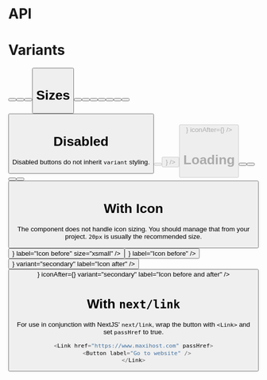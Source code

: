 
<Meta title="Button" component={Button} />

# API

<Props of={Button} />

# Variants

<Preview>
  <Story name="Variants">
    <Box flex justifyContent="evenly">
      <Button label="Primary" />
      <Button label="Secondary" variant="secondary" />
      <Button label="Danger" variant="danger" />
      <Button label="Minimal" variant="minimal" />
    </Box>
  </Story>
</Preview>

# Sizes

<Preview>
  <Story name="Size">
    <div>
      <Box flex justifyContent="evenly">
        <Button label="Primary" size="xsmall" />
        <Button label="Primary" size="small" />
        <Button label="Default" />
        <Button label="Primary" size="large" />
      </Box>
      <div class="mt-2">
        <Button label="Block small" size="xsmall" block />
      </div>
      <div class="mt-2">
        <Button label="Block small" size="small" block />
      </div>
      <div className="mt-2">
        <Button label="Block normal" block />
      </div>
      <div className="mt-2">
        <Button label="Block large" size="large" block />
      </div>
    </div>
  </Story>
</Preview>

# Disabled

Disabled buttons do not inherit `variant` styling.

<Preview>
  <Story name="Disabled">
    <Box flex justifyContent="around">
      <Button label="Disabled" disabled />
      <Button
        label="Disabled"
        disabled
        iconBefore={<ArrowUpOutline width={20} height={20} />}
      />
      <Button
        label="Disabled"
        disabled
        size="large"
        iconBefore={<ArrowUpOutline width={20} height={20} />}
        iconAfter={<ArrowUpOutline width={20} height={20} />}
      />
    </Box>
  </Story>
</Preview>

# Loading

<Preview>
  <Story name="Loading">
    <Box flex justifyContent="around">
      <Button label="Loading" size="xsmall" isLoading={true} />
      <Button label="Loading" isLoading={true} />
      <Button label="Loading" variant="secondary" isLoading={true} />
      <Button label="Loading" variant="danger" isLoading={true} />
    </Box>
    <Box flex justifyContent="around">
      <Button label="Loading" block isLoading={true} />
    </Box>
  </Story>
</Preview>

# With Icon

The component does not handle icon sizing. You should manage that from your project. `20px` is usually the recommended size.

<Preview>
  <Story name="With Icon">
    <Box flex justifyContent="around">
      <Button
        iconBefore={<ArrowUpOutline width={12} height={12} />}
        label="Icon before"
        size="xsmall"
      />
      <Button
        iconBefore={<ArrowUpOutline width={20} height={20} />}
        label="Icon before"
      />
      <Button
        iconAfter={<ArrowUpOutline width={20} height={20} />}
        variant="secondary"
        label="Icon after"
      />
      <Button
        iconBefore={<ArrowUpOutline width={20} height={20} />}
        iconAfter={<ArrowUpOutline width={20} height={20} />}
        variant="secondary"
        label="Icon before and after"
      />
    </Box>
  </Story>
</Preview>

# With `next/link`

For use in conjunction with NextJS' `next/link`, wrap the button with `<Link>` and set `passHref` to true.

```javascript
<Link href="https://www.maxihost.com" passHref>
  <Button label="Go to website" />
</Link>
```
